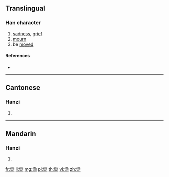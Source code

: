 {{also|慟}}
==Translingual==

===Han character===
{{Han char|rn=61|rad=心|as=06|sn=9|four=|canj=PMIS|ids=⿰忄动}}

# [[sadness]], [[grief]]
# [[mourn]]
# be [[move]]d

====References====
* {{Han ref|kx=0386.161|hdz=42293.130|uh=6078|ud=24696}}

----

==Cantonese==

===Hanzi===
{{yue-hanzi|jyut=[[dung6]]|y=dung6|tra=慟}}

# {{defn|lang=yue|sort=心06}}

----

==Mandarin==

===Hanzi===
{{cmn-hanzi|tra=慟|pin=[[tòng]] ([[tong4]]), [[juàn]] ([[juan4]])|wg=t'ung<sup>4</sup>, chüan<sup>4</sup>}}

# {{defn|lang=cmn|sort=心06}}

[[fr:恸]]
[[li:恸]]
[[mg:恸]]
[[pl:恸]]
[[th:恸]]
[[vi:恸]]
[[zh:恸]]